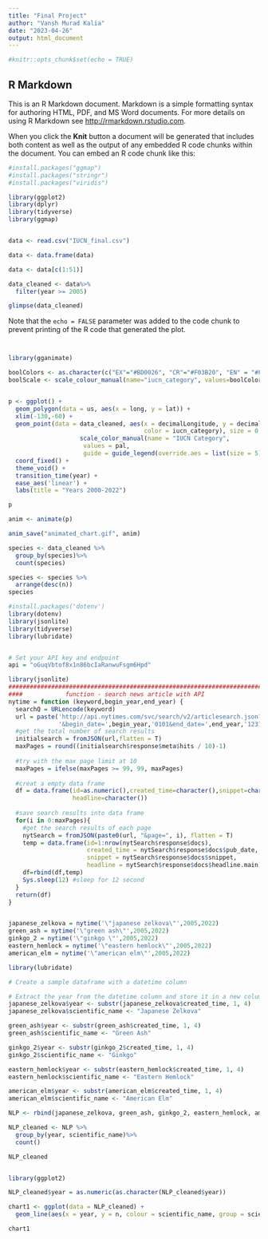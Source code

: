```yaml
---
title: "Final Project"
author: "Vansh Murad Kalia"
date: "2023-04-26"
output: html_document
---
```


```r
#knitr::opts_chunk$set(echo = TRUE)

```

## R Markdown

This is an R Markdown document. Markdown is a simple formatting syntax for authoring HTML, PDF, and MS Word documents. For more details on using R Markdown see <http://rmarkdown.rstudio.com>.

When you click the **Knit** button a document will be generated that includes both content as well as the output of any embedded R code chunks within the document. You can embed an R code chunk like this:

```r

#install.packages("ggmap")
#install.packages("stringr")
#install.packages("viridis")

library(ggplot2)
library(dplyr)
library(tidyverse)
library(ggmap)


data <- read.csv("IUCN_final.csv")

data <- data.frame(data)

data <- data[c(1:51)]

data_cleaned <- data%>%
  filter(year >= 2005)

glimpse(data_cleaned)
```




Note that the `echo = FALSE` parameter was added to the code chunk to prevent printing of the R code that generated the plot.


```r




```


```r



```


```r
library(gganimate)

boolColors <- as.character(c("EX"="#BD0026", "CR"="#F03B20", "EN" = "#FD8D3C","VU" = "#FECC5C", "NT" = "#FFFFB2"))
boolScale <- scale_colour_manual(name="iucn_category", values=boolColors)


p <- ggplot() +
  geom_polygon(data = us, aes(x = long, y = lat)) + 
  xlim(-130,-60) +
  geom_point(data = data_cleaned, aes(x = decimalLongitude, y = decimalLatitude, group = year,
                                      color = iucn_category), size = 0.25, breaks = c("EX", "CR", "EN","VU","NT"), values=c("#BD0026", "#F03B20", "#FD8D3C","#FECC5C","#FFFFB2" )) + boolScale +
                    scale_color_manual(name = "IUCN Category", 
                     values = pal, 
                     guide = guide_legend(override.aes = list(size = 5))) +
  coord_fixed() +
  theme_void() +
  transition_time(year) +
  ease_aes('linear') +
  labs(title = "Years 2000-2022")

p

anim <- animate(p)

anim_save("animated_chart.gif", anim)

```


```r

species <- data_cleaned %>%
  group_by(species)%>%
  count(species)

species <- species %>%
  arrange(desc(n))
species

#install.packages('dotenv')
library(dotenv)
library(jsonlite)
library(tidyverse)
library(lubridate)


# Set your API key and endpoint
api = "oGuqVbtof8x1n86bcIaRanwuFsgm6Hpd"

library(jsonlite)
#################################################################################
####            function - search news article with API                      ####
nytime = function (keyword,begin_year,end_year) {
  searchQ = URLencode(keyword)
  url = paste('http://api.nytimes.com/svc/search/v2/articlesearch.json?q=',searchQ,
              '&begin_date=',begin_year,'0101&end_date=',end_year,'1231&api-key=',api,sep="")
  #get the total number of search results
  initialsearch = fromJSON(url,flatten = T)
  maxPages = round((initialsearch$response$meta$hits / 10)-1)
  
  #try with the max page limit at 10
  maxPages = ifelse(maxPages >= 99, 99, maxPages)
  
  #creat a empty data frame
  df = data.frame(id=as.numeric(),created_time=character(),snippet=character(),
                  headline=character())
  
  #save search results into data frame
  for(i in 0:maxPages){
    #get the search results of each page
    nytSearch = fromJSON(paste0(url, "&page=", i), flatten = T) 
    temp = data.frame(id=1:nrow(nytSearch$response$docs),
                      created_time = nytSearch$response$docs$pub_date,
                      snippet = nytSearch$response$docs$snippet,
                      headline = nytSearch$response$docs$headline.main)
    df=rbind(df,temp)
    Sys.sleep(12) #sleep for 12 second
  }
  return(df)
}


japanese_zelkova = nytime('\"japanese zelkova\"',2005,2022)
green_ash = nytime('\"green ash\"',2005,2022)
ginkgo_2 = nytime('\"ginkgo \"',2005,2022)
eastern_hemlock = nytime('\"eastern hemlock\"',2005,2022)
american_elm = nytime('\"american elm\"',2005,2022)


```

```r
library(lubridate)

# Create a sample dataframe with a datetime column

# Extract the year from the datetime column and store it in a new column
japanese_zelkova$year <- substr(japanese_zelkova$created_time, 1, 4)
japanese_zelkova$scientific_name <- "Japanese Zelkova"

green_ash$year <- substr(green_ash$created_time, 1, 4)
green_ash$scientific_name <- "Green Ash"

ginkgo_2$year <- substr(ginkgo_2$created_time, 1, 4)
ginkgo_2$scientific_name <- "Ginkgo"

eastern_hemlock$year <- substr(eastern_hemlock$created_time, 1, 4)
eastern_hemlock$scientific_name <- "Eastern Hemlock"

american_elm$year <- substr(american_elm$created_time, 1, 4)
american_elm$scientific_name <- "American Elm"

NLP <- rbind(japanese_zelkova, green_ash, ginkgo_2, eastern_hemlock, american_elm)

NLP_cleaned <- NLP %>%
  group_by(year, scientific_name)%>%
  count()

NLP_cleaned



```


```r

library(ggplot2)

NLP_cleaned$year = as.numeric(as.character(NLP_cleaned$year))

chart1 <- ggplot(data = NLP_cleaned) +
  geom_line(aes(x = year, y = n, colour = scientific_name, group = scientific_name)) + geom_smooth(aes(x = year, y = n), method = lm) + labs( x = 'Year', y = "Total Number of Article Mentions", color = "Scientific Name") + theme_minimal() + ggtitle("Yearly mentions of top 5 observed endangered species in NY Times") + theme(plot.title = element_text(size = 10, face = "bold")) +     scale_x_continuous(breaks=seq(2000, 2022, 5)) + ggeasy::easy_center_title()

chart1


```


```r






```
